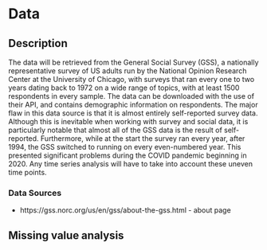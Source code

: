 # Data

## Description

The data will be retrieved from the General Social Survey (GSS), a nationally representative survey of US adults run by the National Opinion Research Center at the University of Chicago, with surveys that ran every one to two years dating back to 1972 on a wide range of topics, with at least 1500 respondents in every sample. The data can be downloaded with the use of their API, and contains demographic information on respondents.
The major flaw in this data source is that it is almost entirely self-reported survey data. Although this is inevitable when working with survey and social data, it is particularly notable that almost all of the GSS data is the result of self-reported. Furthermore, while at the start the survey ran every year, after 1994, the GSS switched to running on every even-numbered year. This presented significant problems during the COVID pandemic beginning in 2020. Any time series analysis will have to take into account these uneven time points.

### Data Sources

 * https://gss.norc.org/us/en/gss/about-the-gss.html - about page
 
## Missing value analysis
